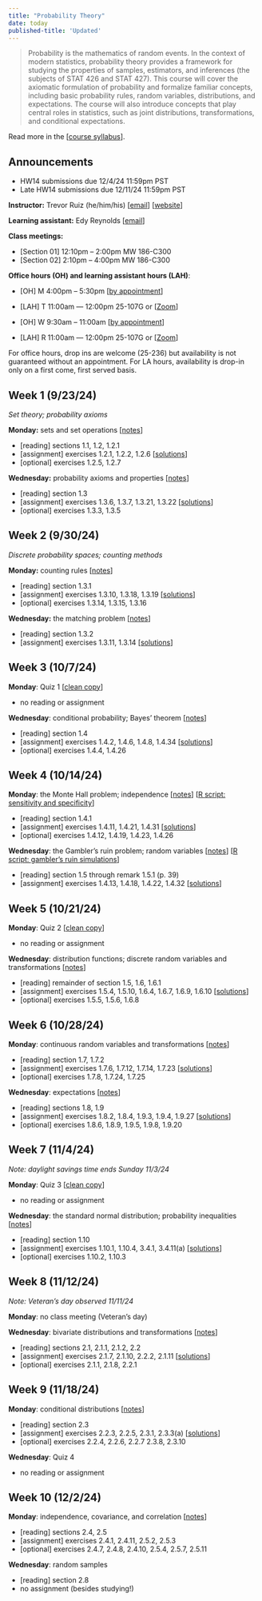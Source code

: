 ```yaml
---
title: "Probability Theory"
date: today
published-title: 'Updated'
---
```


> Probability is the mathematics of random events. In the context of modern statistics, probability theory provides a framework for studying the properties of samples, estimators, and inferences (the subjects of STAT 426 and STAT 427). This course will cover the axiomatic formulation of probability and formalize familiar concepts, including basic probability rules, random variables, distributions, and expectations. The course will also introduce concepts that play central roles in statistics, such as joint distributions, transformations, and conditional expectations.

Read more in the \[[course syllabus](syllabus.qmd)\].

::: callout-note
## Announcements

-   HW14 submissions due 12/4/24 11:59pm PST
-   Late HW14 submissions due 12/11/24 11:59pm PST
:::

**Instructor:** Trevor Ruiz (he/him/his) \[[email](mailto:truiz01@calpoly.edu)\] \[[website](https://tdruiz.com)\]

**Learning assistant:** Edy Reynolds \[[email](mailto:ereyno11@calpoly.edu)\]

**Class meetings:**

-   \[Section 01\] 12:10pm -- 2:00pm MW 186-C300
-   \[Section 02\] 2:10pm -- 4:00pm MW 186-C300

**Office hours (OH) and learning assistant hours (LAH)**:

-   \[OH\] M 4:00pm -- 5:30pm \[[by appointment](https://calendly.com/tdruiz/office-hour)\]

-   \[LAH\] T 11:00am — 12:00pm 25-107G or \[[Zoom](https://calpoly.zoom.us/meeting/tZEqdOmurTotEtGX4FobA8L6G35OPN1365v_/ics?icsToken=98tyKuGtqTgqHNeUtxGCRpwMB4jCc-7ztn5aj7d6pEvDDCJyOi-gEbEXHYJRQYuG&meetingMasterEventId=ntLzXygXQRCCVBmRoXir1g)\]

-   \[OH\] W 9:30am -- 11:00am \[[by appointment](https://calendly.com/tdruiz/office-hour)\]

-   \[LAH\] R 11:00am — 12:00pm 25-107G or \[[Zoom](https://calpoly.zoom.us/meeting/tZEqdOmurTotEtGX4FobA8L6G35OPN1365v_/ics?icsToken=98tyKuGtqTgqHNeUtxGCRpwMB4jCc-7ztn5aj7d6pEvDDCJyOi-gEbEXHYJRQYuG&meetingMasterEventId=ntLzXygXQRCCVBmRoXir1g)\]

For office hours, drop ins are welcome (25-236) but availability is not guaranteed without an appointment. For LA hours, availability is drop-in only on a first come, first served basis.

## Week 1 (9/23/24)

*Set theory; probability axioms*

**Monday:** sets and set operations \[[notes](https://drive.google.com/file/d/1BV2lw1i99VfqqXDc2fmhT0eDnRD5400r/view?usp=share_link)\]

-   \[reading\] sections 1.1, 1.2, 1.2.1
-   \[assignment\] exercises 1.2.1, 1.2.2, 1.2.6 \[[solutions](https://drive.google.com/file/d/1-ZPl6lesXsMRxsEY3ZTxfzRCzZ37o_m7/view?usp=sharing)\]
-   \[optional\] exercises 1.2.5, 1.2.7

**Wednesday:** probability axioms and properties \[[notes](https://drive.google.com/file/d/1X8Te5ySowwIvOEcU_tUgJLIht3z0Aa0I/view?usp=sharing)\]

-   \[reading\] section 1.3
-   \[assignment\] exercises 1.3.6, 1.3.7, 1.3.21, 1.3.22 \[[solutions](https://drive.google.com/file/d/1O2E5hTYmW5gNhJHHqBR78RyCVV7VZkfV/view?usp=sharing)\]
-   \[optional\] exercises 1.3.3, 1.3.5

## Week 2 (9/30/24)

*Discrete probability spaces; counting methods*

**Monday:** counting rules \[[notes](https://drive.google.com/file/d/1kIzbfexKgpRP_uyct13dUr6Xg6xcBRw8/view?usp=sharing)\]

-   \[reading\] section 1.3.1
-   \[assignment\] exercises 1.3.10, 1.3.18, 1.3.19 \[[solutions](https://drive.google.com/file/d/1d-gqfTKikT5_r-JTWNhB6B5crX8WW58_/view?usp=sharing)\]
-   \[optional\] exercises 1.3.14, 1.3.15, 1.3.16

**Wednesday:** the matching problem \[[notes](https://drive.google.com/file/d/1VUalbMiHu-fq1rjcNAwEJvayiGnbVd1l/view?usp=sharing)\]

-   \[reading\] section 1.3.2
-   \[assignment\] exercises 1.3.11, 1.3.14 \[[solutions](https://drive.google.com/file/d/1gZ20TQviytRJrgCJnw3jMF8nkNqoNfzI/view?usp=sharing)\]

## Week 3 (10/7/24)

**Monday**: Quiz 1 \[[clean copy](https://drive.google.com/file/d/1--roA76UoTb5g2Ae2JuyA5g3BLHbXu7M/view?usp=sharing)\]

-   no reading or assignment

**Wednesday**: conditional probability; Bayes' theorem \[[notes](https://drive.google.com/file/d/1-NCNPAIqxe6kRS3EAtfMo6LDNF0CXpjg/view?usp=sharing)\]

-   \[reading\] section 1.4
-   \[assignment\] exercises 1.4.2, 1.4.6, 1.4.8, 1.4.34 \[[solutions](https://drive.google.com/file/d/1PvfRxSJGDcgD0ugtiMkqnVWjvYMeahVF/view?usp=sharing)\]
-   \[optional\] exercises 1.4.4, 1.4.26

## Week 4 (10/14/24)

**Monday**: the Monte Hall problem; independence \[[notes](https://drive.google.com/file/d/1j8qctwElyDWb6mdj-9qwdXs2fyra3ATA/view?usp=sharing)\] \[[R script: sensitivity and specificity](scripts/sensitivity-specificity.R)\]

-   \[reading\] section 1.4.1
-   \[assignment\] exercises 1.4.11, 1.4.21, 1.4.31 \[[solutions](https://drive.google.com/file/d/1ArJ2XXokJmRTkFWoTecuiF_GXLBsMBbg/view?usp=sharing)\]
-   \[optional\] exercises 1.4.12, 1.4.19, 1.4.23, 1.4.26

**Wednesday**: the Gambler's ruin problem; random variables \[[notes](https://drive.google.com/file/d/1XQnzzrvpu7xgOBOIwa09z9dcR6tf8Dnv/view?usp=sharing)\] \[[R script: gambler's ruin simulations](scripts/gamblers-ruin.R)\]

-   \[reading\] section 1.5 through remark 1.5.1 (p. 39)
-   \[assignment\] exercises 1.4.13, 1.4.18, 1.4.22, 1.4.32 \[[solutions](https://drive.google.com/file/d/1Qhdwnd-lz8n_0WCy8KBGtzSE0UlbDU95/view?usp=sharing)\]

## Week 5 (10/21/24)

**Monday**: Quiz 2 \[[clean copy](https://drive.google.com/file/d/1-746sLZ9RpOyDQ4-zp-DuKU5kTtLhv58/view?usp=sharing)\]

-   no reading or assignment

**Wednesday**: distribution functions; discrete random variables and transformations \[[notes](https://drive.google.com/file/d/17SLavdKM19r5rtGK8wSbHhounCSiNW3K/view?usp=sharing)\]

-   \[reading\] remainder of section 1.5, 1.6, 1.6.1
-   \[assignment\] exercises 1.5.4, 1.5.10, 1.6.4, 1.6.7, 1.6.9, 1.6.10 \[[solutions](https://drive.google.com/file/d/1fKApE0urk9T3Nkc-dTkUKrKvv5PwsetQ/view?usp=sharing)\]
-   \[optional\] exercises 1.5.5, 1.5.6, 1.6.8

## Week 6 (10/28/24)

**Monday**: continuous random variables and transformations \[[notes](https://drive.google.com/file/d/11TJFxKNDmgxQ-OsUIt1aOM5Po_UKzpkd/view?usp=sharing)\]

-   \[reading\] section 1.7, 1.7.2
-   \[assignment\] exercises 1.7.6, 1.7.12, 1.7.14, 1.7.23 \[[solutions](https://drive.google.com/file/d/15BlzjPfKBNBI0MU9deM3yuHMiDpXP3P-/view?usp=sharing)\]
-   \[optional\] exercises 1.7.8, 1.7.24, 1.7.25

**Wednesday**: expectations \[[notes](https://drive.google.com/file/d/1EuoKoyHLqdtI7M-0pcnfqPUN-Edvm_ac/view?usp=sharing)\]

-   \[reading\] sections 1.8, 1.9
-   \[assignment\] exercises 1.8.2, 1.8.4, 1.9.3, 1.9.4, 1.9.27 \[[solutions](https://drive.google.com/file/d/15_rM5uMS8oN8-WEQ7mz74AMxq9-qFk78/view?usp=sharing)\]
-   \[optional\] exercises 1.8.6, 1.8.9, 1.9.5, 1.9.8, 1.9.20

## Week 7 (11/4/24)

*Note: daylight savings time ends Sunday 11/3/24*

**Monday**: Quiz 3 \[[clean copy](https://drive.google.com/file/d/1-Hq-WxLCku_fWP4-UX08Ulmukccu0tD6/view?usp=sharing)\]

-   no reading or assignment

**Wednesday**: the standard normal distribution; probability inequalities \[[notes](https://drive.google.com/file/d/1GIAiOF_L_0WK16GQBXZVJHzd0u3EaSOy/view?usp=sharing)\]

-   \[reading\] section 1.10
-   \[assignment\] exercises 1.10.1, 1.10.4, 3.4.1, 3.4.11(a) \[[solutions](https://drive.google.com/file/d/1N-ZIOiimg5mHXvru5iCKDQs4Rx5mEL3F/view?usp=sharing)\]
-   \[optional\] exercises 1.10.2, 1.10.3

## Week 8 (11/12/24)

*Note: Veteran's day observed 11/11/24*

**Monday**: no class meeting (Veteran's day)

**Wednesday**: bivariate distributions and transformations \[[notes](https://drive.google.com/file/d/1aMs6P7Gx3Gk7VJfn3JB0eZWNkOBk7Sdk/view?usp=sharing)\]

-   \[reading\] sections 2.1, 2.1.1, 2.1.2, 2.2
-   \[assignment\] exercises 2.1.7, 2.1.10, 2.2.2, 2.1.11 \[[solutions](https://drive.google.com/file/d/128Mddsuju3Z8112_LplYqcyYpkU2uJku/view?usp=sharing)\]
-   \[optional\] exercises 2.1.1, 2.1.8, 2.2.1

## Week 9 (11/18/24)

**Monday**: conditional distributions \[[notes](https://drive.google.com/file/d/1KTU3lTPgLqObvkprEDeGzwcxoOMmP6La/view?usp=sharing)\]

-   \[reading\] section 2.3
-   \[assignment\] exercises 2.2.3, 2.2.5, 2.3.1, 2.3.3(a) \[[solutions](https://drive.google.com/file/d/1KA-4DIR86UIolJ4w-7cFVNkgaEcwdNms/view?usp=sharing)\]
-   \[optional\] exercises 2.2.4, 2.2.6, 2.2.7 2.3.8, 2.3.10

**Wednesday**: Quiz 4

-   no reading or assignment

## Week 10 (12/2/24)

**Monday**: independence, covariance, and correlation \[[notes](https://drive.google.com/file/d/19-nJ_4c9bBcoK7O7Ps0GLHLv39KVGHow/view?usp=sharing)\]

-   \[reading\] sections 2.4, 2.5
-   \[assignment\] exercises 2.4.1, 2.4.11, 2.5.2, 2.5.3
-   \[optional\] exercises 2.4.7, 2.4.8, 2.4.10, 2.5.4, 2.5.7, 2.5.11

**Wednesday**: random samples

-   \[reading\] section 2.8
-   no assignment (besides studying!)
